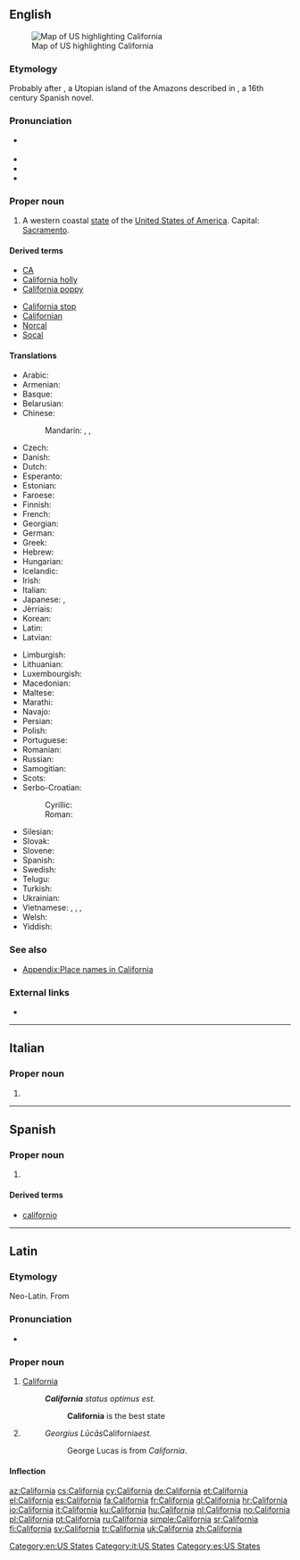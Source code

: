 {{also|Califórnia}}
==English==

[[Image:Map of USA highlighting California.png|thumb|right|Map of US highlighting California]]

===Etymology===
Probably {{etyl|es|en}} after {{term|California|lang=es}}, a Utopian island of the Amazons described in ''{{w|Las Sergas de Esplandián}}'', a 16th century Spanish novel.

===Pronunciation===
* {{a|US}} {{IPA|/ˌkæl.ɪ.ˈfɔɹ.njə/|/ˌkæl.ɪ.ˈfɔɹ.ni.ə/|lang=en}}
* {{audio|en-us-California.ogg|Audio (US)|lang=en}}
* {{rhymes|ɔː(r)niə|lang=en}}
* {{hyphenation|Cal|i|for|nia|lang=en}}

===Proper noun===
{{en-proper noun}}

# A western coastal [[state]] of the [[United States of America]]. Capital: [[Sacramento]].

====Derived terms====
{{top2}}
* [[CA]]
* [[California holly]]
* [[California poppy]]
{{mid2}}
* [[California stop]]
* [[Californian]]
* [[Norcal]]
* [[Socal]]
{{bottom}}

====Translations====
{{trans-top|state of the United States of America}}
* Arabic: {{t|ar|كاليفورنيا|f|tr=kalifúrniya}}
* Armenian: {{t|hy|Կալիֆոռնիա|sc=Armn}}
* Basque: {{t|eu|Kalifornia}}
* Belarusian: {{t|be|Каліфорнія|tr=Kalifornija}}
* Chinese:
*: Mandarin: {{t+|cmn|加利福尼亞州|sc=Hani}}, {{t|cmn|加利福尼亚州|tr=Jiālìfúníyǎ-zhōu|sc=Hani}}, {{t+|cmn|加州|tr=Jiā-zhōu|sc=Hani}}
* Czech: {{t+|cs|Kalifornie|f}}
* Danish: {{t|da|Californien}}
* Dutch: {{t+|nl|Californië}}
* Esperanto: {{t|eo|Kalifornio}}
* Estonian: {{t+|et|California}}
* Faroese: {{t|fo|Kalifornia|n}}
* Finnish: {{t+|fi|Kalifornia}}
* French: {{t+|fr|Californie|f}}
* Georgian: {{t|ka|კალიფორნია|sc=Geor}}
* German: {{t+|de|Kalifornien|n}}
* Greek: {{t+|el|Καλιφόρνια}}
* Hebrew: {{t|he|קליפורניה|f|tr=qalifornia}}
* Hungarian: {{t+|hu|Kalifornia}}
* Icelandic: {{t|is|Kalifornía|f}}
* Irish: {{t|ga|an Chalafóirn|f}}
* Italian: {{t+|it|California|f}}
* Japanese: {{t+|ja|カリフォルニア州|tr=Kariforunia-shū}}, {{t+|ja|加州|tr=Ka-shū}}
* Jèrriais: {{t|roa-jer|Califournie|f}}
* Korean: {{t|ko|캘리포니아 주|sc=Kore}}
* Latin: {{t|la|California|f}}
* Latvian: {{t|lv|Kalifornija|f}}
{{trans-mid}}
* Limburgish: {{t-check|li|Californije}}
* Lithuanian: {{t|lt|Kalifornija|f}}
* Luxembourgish: {{t+|lb|Kalifornien}}
* Macedonian: {{t|mk|Калифорнија|f|tr=Kalifórnija}}
* Maltese: {{t|mt|Kalifornja}}
* Marathi: {{t|mr|कॅलिफॉर्निया|m|tr=kǎlifǒrniyā|sc=Deva}}
* Navajo: {{t|nv|Akééháshį́į́h hahoodzo}}
* Persian: {{t+|fa|کالیفرنیا|tr=kâliforniâ|sc=fa-Arab}}
* Polish: {{t+|pl|Kalifornia|f}}
* Portuguese: {{t+|pt|Califórnia|f}}
* Romanian: {{t|ro|California|f}}
* Russian: {{t|ru|Калифорния|f|tr=Kalifórnija}}
* Samogitian: {{t|sgs|Kalėfuornėjė}}
* Scots: {{t|sco|Californie}}
* Serbo-Croatian:
*: Cyrillic: {{t|sh|Калифо̀рнија|f|sc=Cyrl}}
*: Roman: {{t|sh|Kalifòrnija|f}}
* Silesian: {{t|szl|Kaliforńijo}}
* Slovak: {{t|sk|Kalifornia|f}}
* Slovene: {{t|sl|Kalifórnija|f}}
* Spanish: {{t+|es|California|f}}
* Swedish: {{t+|sv|Kalifornien}}
* Telugu: {{t|te|కాలిఫోర్నియా}}
* Turkish: {{t|tr|Kaliforniya}}
* Ukrainian: {{t|uk|Каліфорнія|f|tr=Kalifornija}}
* Vietnamese: {{t+|vi|Ca Li}}, {{t|vi|Ca-li}}, {{t|vi|Ca-li-phoóc-ni-a}}, {{t|vi|Caliphoócnia}}
* Welsh: {{t|cy|Califfornia}}
* Yiddish: {{t|yi|קאַליפֿאָרניע|tr=kalifornie|sc=Hebr}}
{{trans-bottom}}

===See also===
* [[Appendix:Place names in California]]

===External links===
* {{pedialite}}

[[Category:en:US States]]

----

==Italian==

===Proper noun===
{{it-proper noun|g=f}}

# {{l/en|California}}

[[Category:it:US States]]

----

==Spanish==

===Proper noun===
{{es-proper noun|f}}

# {{l/en|California}}

====Derived terms====
* [[californio]]

[[Category:es:US States]]

----

==Latin==

===Etymology===
Neo-Latin. From {{etyl|en|la}} {{m|en|California}}

===Pronunciation===
* {{a|Classical}} {{IPA|[ˈkalɪfoːrniːa]|lang=la}}

===Proper noun===
{{la-location|California|Californiae|Californiae|Californiae|Californiae|f|sg|first}}

# [[California]]
#: '''''California''' status optimus est.''
#:: '''California''' is the best state
# {{inflection of|California||abl|lang=la}}
#: ''Georgius Lūcās ''California'' est.''
#:: George Lucas is from ''California''.

====Inflection====
{{la-decl-1st-loc|num=sg|Californi}}

[[az:California]]
[[cs:California]]
[[cy:California]]
[[de:California]]
[[et:California]]
[[el:California]]
[[es:California]]
[[fa:California]]
[[fr:California]]
[[gl:California]]
[[hr:California]]
[[io:California]]
[[it:California]]
[[ku:California]]
[[hu:California]]
[[nl:California]]
[[no:California]]
[[pl:California]]
[[pt:California]]
[[ru:California]]
[[simple:California]]
[[sr:California]]
[[fi:California]]
[[sv:California]]
[[tr:California]]
[[uk:California]]
[[zh:California]]